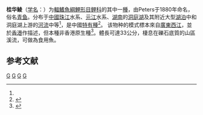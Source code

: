{{Speciesbox
| genus = Bangana
| species = decora
| status = NE
| status_system = IUCN3.1
| authority = Peters, 1881<ref name='id6075'>{{cite web| url =http://www.bioinfo.cn/db05/BjdwSpecies.php?action=view&id=6075| title =桂华鲮| work =中国动物物种编目数据库| publisher =中国科学院微生物研究所| author =中国科学院动物研究所| accessdate =2009-04-11| deadurl =yes| archiveurl =https://web.archive.org/web/20160305005204/http://www.bioinfo.cn/db05/BjdwSpecies.php?action=view&id=6075| archivedate =2016-03-05}}</ref>
| synonyms = *''Bangana decorus''<br /><small>Peters, 1881</small>
*''Labeo decorus''<br /><small>Peters, 1881</small>
*''Sinilabeo decorus''<br /><small>Peters, 1881</small>
*''Sinilabeo decorus decorus''<br /><small>Peters, 1881</small>
*''Varicorhinus brevis''<br /><small>Lin, 1931</small>
}}

'''桂华鲮'''（[[学名|学名]]：{{lang|la|''Bangana decorus''}}）为[[輻鰭魚綱|輻鰭魚綱]][[鯉形目|鯉形目]][[鲤科|鲤科]]的其中一[[種|種]]，由Peters于1880年命名，俗名[[青鱼|青鱼]]。分布于[[中國|中國]][[珠江|珠江]]水系、[[元江|元江]]水系、[[湖南|湖南]]的[[洞庭湖|洞庭湖]]及其附近大型[[湖泊|湖泊]]中和洞庭湖上游的[[河流|河流]]中等<ref name='id6075'/>，是中國[[特有種|特有種]]<ref>{{cite web | url = http://www.fishbase.org/Summary/speciesSummary.php?ID=14449&genusname=Sinilabeo&speciesname=decorus | title = Fishbase | work = | publisher = Fishbase | author = | accessdate = 2009-04-24 }}</ref>。 该物种的模式標本來自[[廣東|廣東]][[西江|西江]]，並於[[香港|香港]]作描述，但本種非香港原生種<ref>{{cite web | url = http://www.hku.hk/ecology/porcupine/por16/keith.htm | title = FISH INTRODUCTIONS TO HONG KONG:two recent case studies | work = 《Newsletter of the Department of Ecology & Biodiversity》 | publisher = 香港大學 | author = Keith D.P. Wilson, Stephen Lai Y-h & Thomas D. Dahmer | accessdate = 2009-04-24 | archive-date = 2010-03-07 | archive-url = https://web.archive.org/web/20100307122615/http://www.hku.hk/ecology/porcupine/por16/keith.htm | dead-url = no }}</ref>。體長可達33公分，棲息在礫石底質的山區溪流，可做為食用魚。

== 参考文献 ==
{{reflist}}

{{Taxonbar|from=Q5529043}}

[[Category:食用鱼|G]]
[[Category:中國魚類|G]]
[[Category:孟加拉鲮属|G]]
[[Category:1881年描述的鱼类|G]]